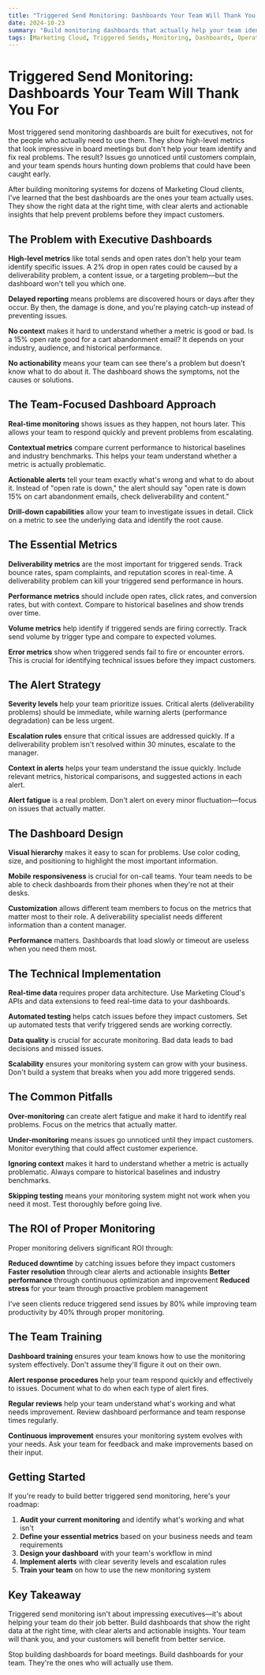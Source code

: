 ```yaml
---
title: "Triggered Send Monitoring: Dashboards Your Team Will Thank You For"
date: 2024-10-23
summary: "Build monitoring dashboards that actually help your team identify and fix triggered send issues before they impact customers."
tags: [Marketing Cloud, Triggered Sends, Monitoring, Dashboards, Operations]
---
```


# Triggered Send Monitoring: Dashboards Your Team Will Thank You For

Most triggered send monitoring dashboards are built for executives, not for the people who actually need to use them. They show high-level metrics that look impressive in board meetings but don't help your team identify and fix real problems. The result? Issues go unnoticed until customers complain, and your team spends hours hunting down problems that could have been caught early.

After building monitoring systems for dozens of Marketing Cloud clients, I've learned that the best dashboards are the ones your team actually uses. They show the right data at the right time, with clear alerts and actionable insights that help prevent problems before they impact customers.

## The Problem with Executive Dashboards

**High-level metrics** like total sends and open rates don't help your team identify specific issues. A 2% drop in open rates could be caused by a deliverability problem, a content issue, or a targeting problem—but the dashboard won't tell you which one.

**Delayed reporting** means problems are discovered hours or days after they occur. By then, the damage is done, and you're playing catch-up instead of preventing issues.

**No context** makes it hard to understand whether a metric is good or bad. Is a 15% open rate good for a cart abandonment email? It depends on your industry, audience, and historical performance.

**No actionability** means your team can see there's a problem but doesn't know what to do about it. The dashboard shows the symptoms, not the causes or solutions.

## The Team-Focused Dashboard Approach

**Real-time monitoring** shows issues as they happen, not hours later. This allows your team to respond quickly and prevent problems from escalating.

**Contextual metrics** compare current performance to historical baselines and industry benchmarks. This helps your team understand whether a metric is actually problematic.

**Actionable alerts** tell your team exactly what's wrong and what to do about it. Instead of "open rate is down," the alert should say "open rate is down 15% on cart abandonment emails, check deliverability and content."

**Drill-down capabilities** allow your team to investigate issues in detail. Click on a metric to see the underlying data and identify the root cause.

## The Essential Metrics

**Deliverability metrics** are the most important for triggered sends. Track bounce rates, spam complaints, and reputation scores in real-time. A deliverability problem can kill your triggered send performance in hours.

**Performance metrics** should include open rates, click rates, and conversion rates, but with context. Compare to historical baselines and show trends over time.

**Volume metrics** help identify if triggered sends are firing correctly. Track send volume by trigger type and compare to expected volumes.

**Error metrics** show when triggered sends fail to fire or encounter errors. This is crucial for identifying technical issues before they impact customers.

## The Alert Strategy

**Severity levels** help your team prioritize issues. Critical alerts (deliverability problems) should be immediate, while warning alerts (performance degradation) can be less urgent.

**Escalation rules** ensure that critical issues are addressed quickly. If a deliverability problem isn't resolved within 30 minutes, escalate to the manager.

**Context in alerts** helps your team understand the issue quickly. Include relevant metrics, historical comparisons, and suggested actions in each alert.

**Alert fatigue** is a real problem. Don't alert on every minor fluctuation—focus on issues that actually matter.

## The Dashboard Design

**Visual hierarchy** makes it easy to scan for problems. Use color coding, size, and positioning to highlight the most important information.

**Mobile responsiveness** is crucial for on-call teams. Your team needs to be able to check dashboards from their phones when they're not at their desks.

**Customization** allows different team members to focus on the metrics that matter most to their role. A deliverability specialist needs different information than a content manager.

**Performance** matters. Dashboards that load slowly or timeout are useless when you need them most.

## The Technical Implementation

**Real-time data** requires proper data architecture. Use Marketing Cloud's APIs and data extensions to feed real-time data to your dashboards.

**Automated testing** helps catch issues before they impact customers. Set up automated tests that verify triggered sends are working correctly.

**Data quality** is crucial for accurate monitoring. Bad data leads to bad decisions and missed issues.

**Scalability** ensures your monitoring system can grow with your business. Don't build a system that breaks when you add more triggered sends.

## The Common Pitfalls

**Over-monitoring** can create alert fatigue and make it hard to identify real problems. Focus on the metrics that actually matter.

**Under-monitoring** means issues go unnoticed until they impact customers. Monitor everything that could affect customer experience.

**Ignoring context** makes it hard to understand whether a metric is actually problematic. Always compare to historical baselines and industry benchmarks.

**Skipping testing** means your monitoring system might not work when you need it most. Test thoroughly before going live.

## The ROI of Proper Monitoring

Proper monitoring delivers significant ROI through:

**Reduced downtime** by catching issues before they impact customers
**Faster resolution** through clear alerts and actionable insights
**Better performance** through continuous optimization and improvement
**Reduced stress** for your team through proactive problem management

I've seen clients reduce triggered send issues by 80% while improving team productivity by 40% through proper monitoring.

## The Team Training

**Dashboard training** ensures your team knows how to use the monitoring system effectively. Don't assume they'll figure it out on their own.

**Alert response procedures** help your team respond quickly and effectively to issues. Document what to do when each type of alert fires.

**Regular reviews** help your team understand what's working and what needs improvement. Review dashboard performance and team response times regularly.

**Continuous improvement** ensures your monitoring system evolves with your needs. Ask your team for feedback and make improvements based on their input.

## Getting Started

If you're ready to build better triggered send monitoring, here's your roadmap:

1. **Audit your current monitoring** and identify what's working and what isn't
2. **Define your essential metrics** based on your business needs and team requirements
3. **Design your dashboard** with your team's workflow in mind
4. **Implement alerts** with clear severity levels and escalation rules
5. **Train your team** on how to use the new monitoring system

## Key Takeaway

Triggered send monitoring isn't about impressing executives—it's about helping your team do their job better. Build dashboards that show the right data at the right time, with clear alerts and actionable insights. Your team will thank you, and your customers will benefit from better service.

Stop building dashboards for board meetings. Build dashboards for your team. They're the ones who will actually use them.
